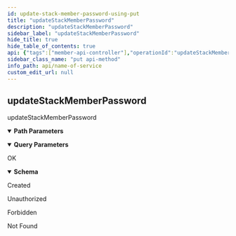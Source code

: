 ```yaml
---
id: update-stack-member-password-using-put
title: "updateStackMemberPassword"
description: "updateStackMemberPassword"
sidebar_label: "updateStackMemberPassword"
hide_title: true
hide_table_of_contents: true
api: {"tags":["member-api-controller"],"operationId":"updateStackMemberPasswordUsingPUT","parameters":[{"name":"password","in":"query","description":"password","required":true,"schema":{"type":"string"}},{"name":"stackId","in":"path","description":"stackId","required":true,"schema":{"type":"string"}},{"name":"username","in":"query","description":"username","required":true,"schema":{"type":"string"}}],"responses":{"200":{"description":"OK","content":{"*/*":{"schema":{"type":"object","properties":{"args":{"type":"array","items":{"type":"object"}},"code":{"type":"integer","format":"int32"},"message":{"type":"string"},"valid":{"type":"boolean"}},"title":"SimpleResponse"}}}},"201":{"description":"Created"},"401":{"description":"Unauthorized"},"403":{"description":"Forbidden"},"404":{"description":"Not Found"}},"description":"updateStackMemberPassword","method":"put","path":"/api/stack/{stackId}/member/password","servers":[{"url":"//localhost:8080"}],"info":{"description":"API Endpoint Decoration","version":"1.0.0","title":"NAME OF SERVICE","contact":{"name":"Dev-Team","url":"https://www.dev-team.com/","email":"dev-team@gmail.com"},"license":{"name":"Apache 2.0","url":"http://www.apache.org/licenses/LICENSE-2.0.html"}},"postman":{"name":"updateStackMemberPassword","description":{"type":"text/plain"},"url":{"path":["api","stack",":stackId","member","password"],"host":["{{baseUrl}}"],"query":[{"disabled":false,"description":{"content":"(Required) password","type":"text/plain"},"key":"password","value":""},{"disabled":false,"description":{"content":"(Required) username","type":"text/plain"},"key":"username","value":""}],"variable":[{"disabled":false,"description":{"content":"(Required) stackId","type":"text/plain"},"type":"any","value":"","key":"stackId"}]},"header":[{"key":"Accept","value":"*/*"}],"method":"PUT"}}
sidebar_class_name: "put api-method"
info_path: api/name-of-service
custom_edit_url: null
---
```



## updateStackMemberPassword



updateStackMemberPassword

<details style={{"marginBottom":"1rem"}} data-collapsed={false} open={true}><summary style={{}}><strong>Path Parameters</strong></summary><div><ul><ParamsItem className={"paramsItem"} param={{"name":"stackId","in":"path","description":"stackId","required":true,"schema":{"type":"string"}}}></ParamsItem></ul></div></details><details style={{"marginBottom":"1rem"}} data-collapsed={false} open={true}><summary style={{}}><strong>Query Parameters</strong></summary><div><ul><ParamsItem className={"paramsItem"} param={{"name":"password","in":"query","description":"password","required":true,"schema":{"type":"string"}}}></ParamsItem><ParamsItem className={"paramsItem"} param={{"name":"username","in":"query","description":"username","required":true,"schema":{"type":"string"}}}></ParamsItem></ul></div></details><div><ApiTabs><TabItem label={"200"} value={"200"}><div>

OK

</div><div><MimeTabs schemaType={"response"}><TabItem label={"*/*"} value={"*/*"}><SchemaTabs><TabItem label={"Schema"} value={"Schema"}><details style={{}} data-collapsed={false} open={true}><summary style={{"textAlign":"left"}}><strong>Schema</strong></summary><div style={{"textAlign":"left","marginLeft":"1rem"}}></div><ul style={{"marginLeft":"1rem"}}><SchemaItem collapsible={false} name={"args"} required={false} schemaName={"object[]"} qualifierMessage={undefined} schema={{"type":"array","items":{"type":"object"}}}></SchemaItem><SchemaItem collapsible={false} name={"code"} required={false} schemaName={"int32"} qualifierMessage={undefined} schema={{"type":"integer","format":"int32"}}></SchemaItem><SchemaItem collapsible={false} name={"message"} required={false} schemaName={"string"} qualifierMessage={undefined} schema={{"type":"string"}}></SchemaItem><SchemaItem collapsible={false} name={"valid"} required={false} schemaName={"boolean"} qualifierMessage={undefined} schema={{"type":"boolean"}}></SchemaItem></ul></details></TabItem><TabItem label={"Example (from schema)"} value={"Example (from schema)"}><ResponseSamples responseExample={"{\n  \"args\": [\n    {}\n  ],\n  \"code\": 0,\n  \"message\": \"string\",\n  \"valid\": true\n}"} language={"json"}></ResponseSamples></TabItem></SchemaTabs></TabItem></MimeTabs></div></TabItem><TabItem label={"201"} value={"201"}><div>

Created

</div><div></div></TabItem><TabItem label={"401"} value={"401"}><div>

Unauthorized

</div><div></div></TabItem><TabItem label={"403"} value={"403"}><div>

Forbidden

</div><div></div></TabItem><TabItem label={"404"} value={"404"}><div>

Not Found

</div><div></div></TabItem></ApiTabs></div>
      